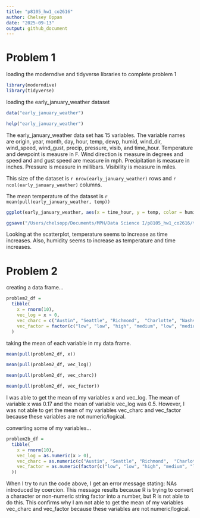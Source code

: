 ```yaml
---
title: "p8105_hw1_co2616"
author: Chelsey Oppan
date: "2025-09-13"
output: github_document
---
```


# Problem 1

loading the moderndive and tidyverse libraries to complete problem 1
```r
library(moderndive)
library(tidyverse)
```

loading the early_january_weather dataset
```r
data("early_january_weather")
```

```r
help("early_january_weather")
```

The early_january_weather data set has 15 variables. The variable names are origin, year, month, day, hour, temp, dewp, humid, wind_dir, wind_speed, wind_gust, precip, pressure, visib, and time_hour. Temperature and dewpoint is meausre in F. Wind direction is measure in degrees and speed and and gust speed are measure in mph. Precipitation is measure in inches. Pressure is measure in millibars. Visibility is measure in miles.

This size of the dataset is `r nrow(early_january_weather)` rows and `r ncol(early_january_weather)` columns.

The mean temperature of the dataset is `r mean(pull(early_january_weather, temp))`

```r
ggplot(early_january_weather, aes(x = time_hour, y = temp, color = humid)) + geom_point()

ggsave("/Users/chelsopp/Documents/MPH/Data Science I/p8105_hw1_co2616/temp vs time scatterplot.png")
```

Looking at the scatterplot, temperature seems to increase as time increases. Also, humidity seems to increase as temperature and time increases.

# Problem 2

creating a data frame...
```r
problem2_df = 
  tibble(
    x = rnorm(10),
    vec_log = x > 0,
    vec_charc = c("Austin", "Seattle", "Richmond",  "Charlotte", "Nashville", "Chicago", "Miami", "Atlanta", "Baltimore", "Detroit"),
    vec_factor = factor(c("low", "low", "high", "medium", "low", "medium", "high", "medium", "low", "high"))
  )
```

taking the mean of each variable in my data frame.
```r
mean(pull(problem2_df, x))

mean(pull(problem2_df, vec_log))

mean(pull(problem2_df, vec_charc))

mean(pull(problem2_df, vec_factor))
```
I was able to get the mean of my variables x and vec_log. The mean of variable x was 0.17 and the mean of variable vec_log was 0.5. However, I was not able to get the mean of my variables vec_charc and vec_factor because these variables are not numeric/logical.

converting some of my variables...
```r
problem2b_df = 
  tibble(
    x = rnorm(10),
    vec_log = as.numeric(x > 0),
    vec_charc = as.numeric(c("Austin", "Seattle", "Richmond",  "Charlotte", "Nashville", "Chicago", "Miami", "Atlanta", "Baltimore", "Detroit")),
    vec_factor = as.numeric(factor(c("low", "low", "high", "medium", "low", "medium", "high", "medium", "low", "high"))
  ))
```

When I try to run the code above, I get an error message stating: NAs introduced by coercion. This message results because R is trying to convert a character or non-numeric string factor into a number, but R is not able to do this. This confirms why I am not able to get the mean of my variables vec_charc and vec_factor because these variables are not numeric/logical.


